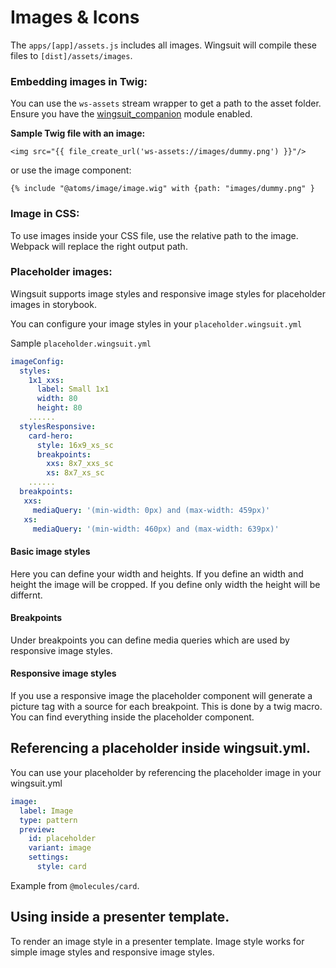 # Images & Icons

The `apps/[app]/assets.js` includes all images. Wingsuit will compile these files to `[dist]/assets/images`.

### Embedding images in Twig:
You can use the `ws-assets` stream wrapper to get a path to the asset folder. Ensure you have the [wingsuit_companion](https://www.drupal.org/project/wingsuit_companion) module enabled.

<b>Sample Twig file with an image:</b>
```twig
<img src="{{ file_create_url('ws-assets://images/dummy.png') }}"/>
```

or use the image component:
```twig
{% include "@atoms/image/image.wig" with {path: "images/dummy.png" }
```
### Image in CSS:
To use images inside your CSS file, use the relative path to the image. Webpack will replace the right output path.

### Placeholder images:
Wingsuit supports image styles and responsive image styles for placeholder images in storybook.

You can configure your image styles in your `placeholder.wingsuit.yml`

Sample `placeholder.wingsuit.yml`
```yaml
imageConfig:
  styles:
    1x1_xxs:
      label: Small 1x1
      width: 80
      height: 80
    ......
  stylesResponsive:
    card-hero:
      style: 16x9_xs_sc
      breakpoints:
        xxs: 8x7_xxs_sc
        xs: 8x7_xs_sc
    ......
  breakpoints:
   xxs:
     mediaQuery: '(min-width: 0px) and (max-width: 459px)'
   xs:
     mediaQuery: '(min-width: 460px) and (max-width: 639px)'

```

#### Basic image styles
Here you can define your width and heights. If you define an width and height the image will be cropped.
If you define only width the height will be differnt.
#### Breakpoints
Under breakpoints you can define media queries which are used by responsive image styles.
#### Responsive image styles
If you use a responsive image the placeholder component will generate a picture tag with a source for each breakpoint.
This is done by a twig macro. You can find everything inside the placeholder component.

## Referencing a placeholder inside wingsuit.yml.
You can use your placeholder by referencing the placeholder image in your wingsuit.yml

```yaml
image:
  label: Image
  type: pattern
  preview:
    id: placeholder
    variant: image
    settings:
      style: card
```
Example from `@molecules/card`.

## Using inside a presenter template.
To render an image style in a presenter template.
Image style works for simple image styles and responsive image styles.
